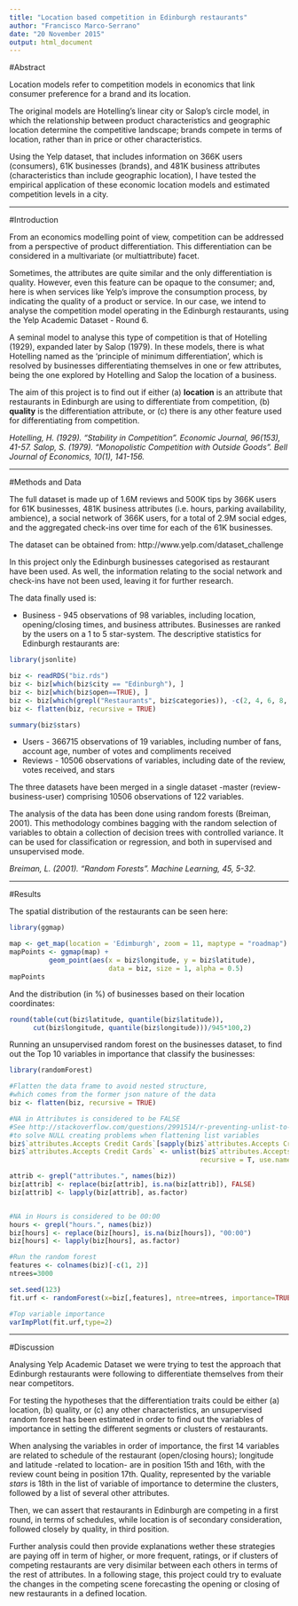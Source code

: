 ```yaml
---
title: "Location based competition in Edinburgh restaurants"
author: "Francisco Marco-Serrano"
date: "20 November 2015"
output: html_document
---
```


#Abstract

Location models refer to competition models in economics that link consumer preference for a brand and its location.

The original models are Hotelling's linear city or Salop's circle model, in which the relationship between product characteristics and geographic location determine the competitive landscape; brands compete in terms of location, rather than in price or other characteristics.

Using the Yelp dataset, that includes information on 366K users (consumers), 61K businesses (brands), and 481K business attributes (characteristics than include geographic location), I have tested the empirical application of these economic location models and estimated competition levels in a city.

---

#Introduction

From an economics modelling point of view, competition can be addressed from a perspective of product differentiation. This differentiation can be considered in a multivariate (or multiattribute) facet.

Sometimes, the attributes are quite similar and the only differentiation is quality. However, even this feature can be opaque to the consumer; and, here is when services like Yelp's improve the consumption process, by indicating the quality of a product or service. In our case, we intend to analyse the competition model operating in the Edinburgh restaurants, using the Yelp Academic Dataset - Round 6.

A seminal model to analyse this type of competition is that of Hotelling (1929), expanded later by Salop (1979). In these models, there is what Hotelling named as the 'principle of minimum differentiation', which is resolved by businesses differentiating themselves in one or few attributes, being the one explored by Hotelling and Salop the location of a business.

The aim of this project is to find out if either (a) **location** is an attribute that restaurants in Edinburgh are using to differentiate from competition, (b) **quality** is the differentiation attribute, or (c) there is any other feature used for differentiating from competition.


*Hotelling, H. (1929). "Stability in Competition". Economic Journal, 96(153), 41-57.*
*Salop, S. (1979). "Monopolistic Competition with Outside Goods". Bell Journal of Economics, 10(1), 141-156.*

---

#Methods and Data

The full dataset is made up of 1.6M reviews and 500K tips by 366K users for 61K businesses, 481K business attributes (i.e. hours, parking availability, ambience),
a social network of 366K users, for a total of 2.9M social edges, and the aggregated check-ins over time for each of the 61K businesses.

The dataset can be obtained from: http://www.yelp.com/dataset_challenge

In this project only the Edinburgh businesses categorised as restaurant have been used. As well, the information relating to the social network and check-ins have not been used, leaving it for further research.


The data finally used is:

* Business - 945 observations of 98 variables, including location, opening/closing times, and business attributes. Businesses are ranked by the users on a 1 to 5 star-system. The descriptive statistics for Edinburgh restaurants are:

```r

library(jsonlite)

biz <- readRDS("biz.rds")
biz <- biz[which(biz$city == "Edinburgh"), ]
biz <- biz[which(biz$open==TRUE), ]
biz <- biz[which(grepl("Restaurants", biz$categories)), -c(2, 4, 6, 8, 9, 11, 15)]
biz <- flatten(biz, recursive = TRUE)

summary(biz$stars)

```


* Users - 366715 observations of 19 variables, including number of fans, account age, number of votes and compliments received
* Reviews - 10506 observations of variables, including date of the review, votes received, and stars

The three datasets have been merged in a single dataset -master (review-business-user) comprising 10506 observations of 122 variables.

The analysis of the data has been done using random forests (Breiman, 2001). This methodology combines bagging with the random selection of variables to obtain a collection of decision trees with controlled variance. It can be used for classification or regression, and both in supervised and unsupervised mode.


*Breiman, L. (2001). "Random Forests". Machine Learning, 45, 5-32.*

---

#Results

The spatial distribution of the restaurants can be seen here:

```r

library(ggmap)

map <- get_map(location = 'Edimburgh', zoom = 11, maptype = "roadmap")
mapPoints <- ggmap(map) +
          geom_point(aes(x = biz$longitude, y = biz$latitude),
                         data = biz, size = 1, alpha = 0.5)
mapPoints
```

And the distribution (in %) of businesses based on their location coordinates:

```r

round(table(cut(biz$latitude, quantile(biz$latitude)),
      cut(biz$longitude, quantile(biz$longitude)))/945*100,2)

```


Running an unsupervised random forest on the businesses dataset, to find out the Top 10 variables in importance that classify the businesses:

```r
library(randomForest)

#Flatten the data frame to avoid nested structure,
#which comes from the former json nature of the data
biz <- flatten(biz, recursive = TRUE)

#NA in Attributes is considered to be FALSE
#See http://stackoverflow.com/questions/2991514/r-preventing-unlist-to-drop-null-values
#to solve NULL creating problems when flattening list variables
biz$`attributes.Accepts Credit Cards`[sapply(biz$`attributes.Accepts Credit Cards`, is.null)] <- NA
biz$`attributes.Accepts Credit Cards` <- unlist(biz$`attributes.Accepts Credit Cards`,
                                                recursive = T, use.names = T)

attrib <- grepl("attributes.", names(biz))
biz[attrib] <- replace(biz[attrib], is.na(biz[attrib]), FALSE)
biz[attrib] <- lapply(biz[attrib], as.factor)


#NA in Hours is considered to be 00:00
hours <- grepl("hours.", names(biz))
biz[hours] <- replace(biz[hours], is.na(biz[hours]), "00:00")
biz[hours] <- lapply(biz[hours], as.factor)

#Run the random forest
features <- colnames(biz)[-c(1, 2)]
ntrees=3000

set.seed(123)
fit.urf <- randomForest(x=biz[,features], ntree=ntrees, importance=TRUE,mtry=3)

#Top variable importance
varImpPlot(fit.urf,type=2)

```


---

#Discussion

Analysing Yelp Academic Dataset we were trying to test the approach that Edinburgh restaurants were following to differentiate themselves from their near competitors.

For testing the hypotheses that the differentiation traits could be either (a) location, (b) quality, or (c) any other characteristics, an unsupervised random forest has been estimated in order to find out the variables of importance in setting the different segments or clusters of restaurants.

When analysing the variables in order of importance, the first 14 variables are related to schedule of the restaurant (open/closing hours); longitude and latitude -related to location- are in position 15th and 16th, with the review count being in position 17th. Quality, represented by the variable *stars* is 18th in the list of variable of importance to determine the clusters, followed by a list of several other attributes.

Then, we can assert that restaurants in Edinburgh are competing in a first round, in terms of schedules, while location is of secondary consideration, followed closely by quality, in third position.

Further analysis could then provide explanations wether these strategies are paying off in term of higher, or more frequent, ratings, or if clusters of competing restaurants are very disimilar between each others in terms of the rest of attributes. In a following stage, this project could try to evaluate the changes in the competing scene forecasting the opening or closing of new restaurants in a defined location.
